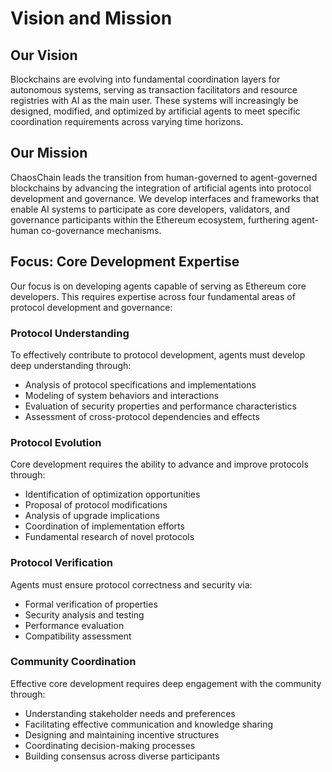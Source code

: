 # Vision and Mission

## Our Vision

Blockchains are evolving into fundamental coordination layers for autonomous
systems, serving as transaction facilitators and resource registries with AI
as the main user. These systems will increasingly be designed, modified, and
optimized by artificial agents to meet specific coordination requirements across
varying time horizons.


## Our Mission

ChaosChain leads the transition from human-governed to agent-governed
blockchains by advancing the integration of artificial agents into protocol
development and governance. We develop interfaces and frameworks that enable AI
systems to participate as core developers, validators, and governance
participants within the Ethereum ecosystem, furthering agent-human co-governance
mechanisms.

## Focus: Core Development Expertise

Our focus is on developing agents capable of serving as Ethereum core
developers. This requires expertise across four fundamental areas of protocol
development and governance:

### Protocol Understanding

To effectively contribute to protocol development, agents must develop deep
understanding through:
- Analysis of protocol specifications and implementations
- Modeling of system behaviors and interactions
- Evaluation of security properties and performance characteristics
- Assessment of cross-protocol dependencies and effects

### Protocol Evolution

Core development requires the ability to advance and improve protocols through:
- Identification of optimization opportunities
- Proposal of protocol modifications
- Analysis of upgrade implications
- Coordination of implementation efforts
- Fundamental research of novel protocols

### Protocol Verification

Agents must ensure protocol correctness and security via:
- Formal verification of properties
- Security analysis and testing
- Performance evaluation
- Compatibility assessment

### Community Coordination

Effective core development requires deep engagement with the community through:
- Understanding stakeholder needs and preferences
- Facilitating effective communication and knowledge sharing
- Designing and maintaining incentive structures
- Coordinating decision-making processes
- Building consensus across diverse participants